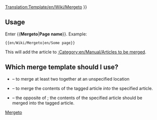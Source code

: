 <noinclude>[[Translation:Template/en/Wiki/Mergeto]]</noinclude><noinclude></noinclude>
{{en/Ambox| type  = move
| image = en/Mergeto.png
| text  =  {{#IF: {{{1|}}} |It has been suggested that this article or section be <span class="plainlinks">[http://en.wikipedia.org/wiki/Wikipedia:Merging merged]</span> into<!--
                            --> ''[[:{{NAMESPACE}}:{{{1}}}|{{{1}}}]]''. ([[:{{NAMESPACE}} talk:{{{1}}}|Discuss]]) | No page name was supplied, fix this or remove the template
}} }}<includeonly>{{{2|[[Category:en/Manual/Articles to be merged|{{PAGENAME}}]]}}}</includeonly><noinclude>

==Usage==
Enter <nowiki>{{</nowiki>'''Mergeto'''|'''Page name'''<nowiki>}}</nowiki>. Example:
<pre>{{en/Wiki/Mergeto|en/Some page}}</pre>
This will add the article to [[:Category:en/Manual/Articles to be merged]].

== Which merge template should I use? ==
* {{en/S|Merge}} &ndash; to merge at least two together at an unspecified location
* {{en/S|Mergeto}} &ndash; to merge the contents of the tagged article ''into'' the specified article.
* {{en/S|Mergefrom}} &ndash; the opposite of {{en/S|Mergeto}}; the contents of the specified article should be merged into the tagged article.

[[Category:en/Manual/Base Set/Message boxes|Mergeto]]</noinclude>